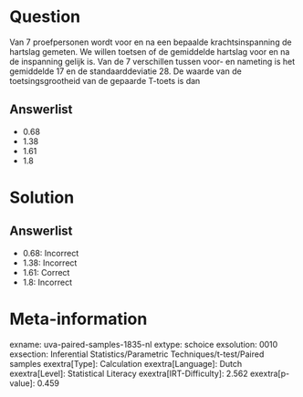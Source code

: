 Question
========

Van 7 proefpersonen wordt voor en na een bepaalde krachtsinspanning de
hartslag gemeten. We willen toetsen of de gemiddelde hartslag voor en na
de inspanning gelijk is. Van de 7 verschillen tussen voor- en nameting
is het gemiddelde 17 en de standaarddeviatie 28. De waarde van de
toetsingsgrootheid van de gepaarde T-toets is dan

Answerlist
----------

* 0.68
* 1.38
* 1.61
* 1.8

Solution
========

Answerlist
----------

* 0.68: Incorrect
* 1.38: Incorrect
* 1.61: Correct
* 1.8: Incorrect

Meta-information
================
exname: uva-paired-samples-1835-nl
extype: schoice
exsolution: 0010
exsection: Inferential Statistics/Parametric Techniques/t-test/Paired samples
exextra[Type]: Calculation
exextra[Language]: Dutch
exextra[Level]: Statistical Literacy
exextra[IRT-Difficulty]: 2.562
exextra[p-value]: 0.459
